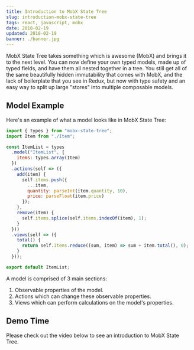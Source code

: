 ```yaml
---
title: Introduction to MobX State Tree
slug: introduction-mobx-state-tree
tags: react, javascript, mobx
date: 2018-02-19
updated: 2018-02-19
banner: ./banner.jpg
---
```



MobX State Tree takes something which is awesome (MobX) and brings it to the next level. You can now define your own typed models, made up of typed fields, and have them all nested together in a tree. You still get all of the same beautifully hidden immutability that comes with MobX, and the lack of boilerplate that you see in Redux, but now with type safety and an easy way to split up large "stores" into multiple composable models.

## Model Example

Here's an example of what a model looks like in MobX State Tree:

```js
import { types } from "mobx-state-tree";
import Item from "./Item";

const ItemList = types
  .model("ItemList", {
    items: types.array(Item)
  })
  .actions(self => ({
    add(item) {
      self.items.push({
        ...item,
        quantity: parseInt(item.quantity, 10),
        price: parseFloat(item.price)
      });
    },
    remove(item) {
      self.items.splice(self.items.indexOf(item), 1);
    }
  }))
  .views(self => ({
    total() {
      return self.items.reduce((sum, item) => sum + item.total(), 0);
    }
  }));

export default ItemList;
```

A model is comprised of 3 main sections:

1. Observable properties of the model.
2. Actions which can change these observable properties.
3. Views which can perform calculations on the model's properties.

## Demo Time

Please check out the video below to see an introduction to MobX State Tree.

<YouTube id="pPgOrecfcg4" />
